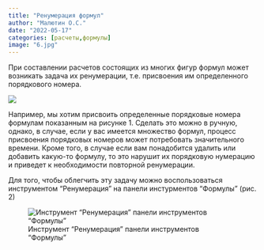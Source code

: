 ```yaml
---
title: "Ренумерация формул"
author: "Малютин О.С."
date: "2022-05-17"
categories: [расчеты,формулы]
image: "6.jpg"
---
```


При составлении расчетов состоящих из многих фигур формул может возникать задача их ренумерации, т.е. присвоения им определенного порядкового номера.

![](1.jpg)

Например, мы хотим присвоить определенные порядковые номера формулам показанным на рисунке 1. Сделать это можно в ручную, однако, в случае, если у вас имеется множество формул, процесс присвоения порядковых номеров может потребовать значительного времени. Кроме того, в случае если вам понадобится удалить или добавить какую-то формулу, то это нарушит их порядковую нумерацию и приведет к необходимости повторной ренумерации.

Для того, чтобы облегчить эту задачу можно воспользоваться инструментом "Ренумерация" на панели инстурментов "Формулы" (рис. 2)

![Инструмент "Ренумерация" панели инструментов "Формулы"](2.jpg)

